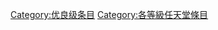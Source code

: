 {{catmore1|[[Wikipedia:电子游戏专题|Wikipedia:电子游戏专题]]}}
{{Articles by Quality|topic=任天堂|project=任天堂|format=toc}}
{{CategoryTOC}}
{{emptycat}}

[[Category:优良级条目|Category:优良级条目]]
[[Category:各等級任天堂條目|Category:各等級任天堂條目]]